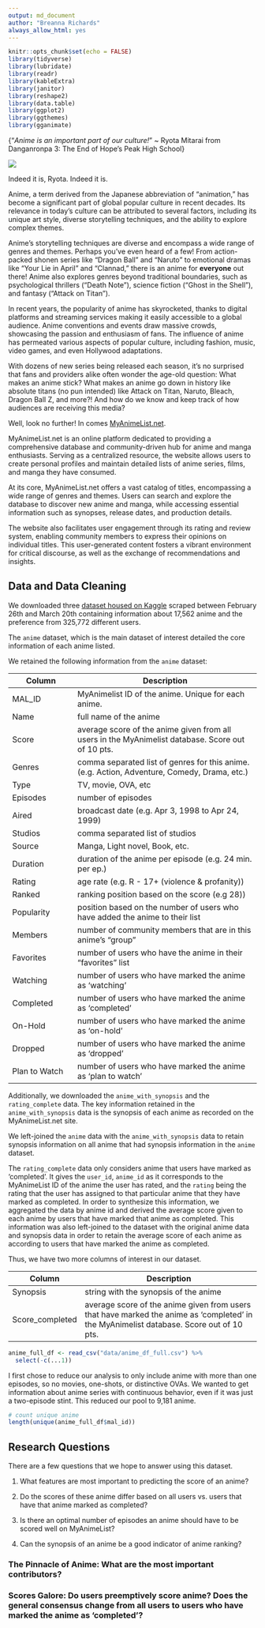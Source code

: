 ```yaml
---
output: md_document
author: "Breanna Richards"
always_allow_html: yes
---
```


```r
knitr::opts_chunk$set(echo = FALSE)
library(tidyverse)
library(lubridate)
library(readr)
library(kableExtra)
library(janitor)
library(reshape2)
library(data.table)
library(ggplot2)
library(ggthemes)
library(gganimate)

```

{\huge "*Anime is an important part of our culture!*" \~ Ryota Mitarai from Danganronpa 3: The End of Hope's Peak High School}

![](./img/spy-family.gif)

Indeed it is, Ryota. Indeed it is.

Anime, a term derived from the Japanese abbreviation of "animation," has become a significant part of global popular culture in recent decades. Its relevance in today's culture can be attributed to several factors, including its unique art style, diverse storytelling techniques, and the ability to explore complex themes.

Anime's storytelling techniques are diverse and encompass a wide range of genres and themes. Perhaps you've even heard of a few! From action-packed shonen series like "Dragon Ball" and "Naruto" to emotional dramas like "Your Lie in April" and "Clannad," there is an anime for **everyone** out there! Anime also explores genres beyond traditional boundaries, such as psychological thrillers ("Death Note"), science fiction ("Ghost in the Shell"), and fantasy ("Attack on Titan").

In recent years, the popularity of anime has skyrocketed, thanks to digital platforms and streaming services making it easily accessible to a global audience. Anime conventions and events draw massive crowds, showcasing the passion and enthusiasm of fans. The influence of anime has permeated various aspects of popular culture, including fashion, music, video games, and even Hollywood adaptations.

With dozens of new series being released each season, it's no surprised that fans and providers alike often wonder the age-old question: What makes an anime stick? What makes an anime go down in history like absolute titans (no pun intended) like Attack on Titan, Naruto, Bleach, Dragon Ball Z, and more?! And how do we know and keep track of how audiences are receiving this media?

Well, look no further! In comes [MyAnimeList.net](https://myanimelist.net/).

MyAnimeList.net is an online platform dedicated to providing a comprehensive database and community-driven hub for anime and manga enthusiasts. Serving as a centralized resource, the website allows users to create personal profiles and maintain detailed lists of anime series, films, and manga they have consumed.

At its core, MyAnimeList.net offers a vast catalog of titles, encompassing a wide range of genres and themes. Users can search and explore the database to discover new anime and manga, while accessing essential information such as synopses, release dates, and production details.

The website also facilitates user engagement through its rating and review system, enabling community members to express their opinions on individual titles. This user-generated content fosters a vibrant environment for critical discourse, as well as the exchange of recommendations and insights.



## Data and Data Cleaning

We downloaded three [dataset housed on Kaggle](https://www.kaggle.com/datasets/hernan4444/anime-recommendation-database-2020?select=anime.csv) scraped between February 26th and March 20th containing information about 17,562 anime and the preference from 325,772 different users.

The `anime` dataset, which is the main dataset of interest detailed the core information of each anime listed.

We retained the following information from the `anime` dataset:

+-----------------------------------+---------------------------------------------------------------------------------------------------+
| Column                            | Description                                                                                       |
+===================================+===================================================================================================+
| MAL_ID                            | MyAnimelist ID of the anime. Unique for each anime.                                               |
+-----------------------------------+---------------------------------------------------------------------------------------------------+
| Name                              | full name of the anime                                                                            |
+-----------------------------------+---------------------------------------------------------------------------------------------------+
| Score                             | average score of the anime given from all users in the MyAnimelist database. Score out of 10 pts. |
+-----------------------------------+---------------------------------------------------------------------------------------------------+
| Genres                            | comma separated list of genres for this anime. (e.g. Action, Adventure, Comedy, Drama, etc.)      |
+-----------------------------------+---------------------------------------------------------------------------------------------------+
| Type                              | TV, movie, OVA, etc                                                                               |
+-----------------------------------+---------------------------------------------------------------------------------------------------+
| Episodes                          | number of episodes                                                                                |
+-----------------------------------+---------------------------------------------------------------------------------------------------+
| Aired                             | broadcast date (e.g. Apr 3, 1998 to Apr 24, 1999)                                                 |
+-----------------------------------+---------------------------------------------------------------------------------------------------+
| Studios                           | comma separated list of studios                                                                   |
+-----------------------------------+---------------------------------------------------------------------------------------------------+
| Source                            | Manga, Light novel, Book, etc.                                                                    |
+-----------------------------------+---------------------------------------------------------------------------------------------------+
| Duration                          | duration of the anime per episode (e.g. 24 min. per ep.)                                          |
+-----------------------------------+---------------------------------------------------------------------------------------------------+
| Rating                            | age rate (e.g. R - 17+ (violence & profanity))                                                    |
+-----------------------------------+---------------------------------------------------------------------------------------------------+
| Ranked                            | ranking position based on the score (e.g 28))                                                     |
+-----------------------------------+---------------------------------------------------------------------------------------------------+
| Popularity                        | position based on the number of users who have added the anime to their list                      |
+-----------------------------------+---------------------------------------------------------------------------------------------------+
| Members                           | number of community members that are in this anime's "group"                                      |
+-----------------------------------+---------------------------------------------------------------------------------------------------+
| Favorites                         | number of users who have the anime in their "favorites" list                                      |
+-----------------------------------+---------------------------------------------------------------------------------------------------+
| Watching                          | number of users who have marked the anime as 'watching'                                           |
+-----------------------------------+---------------------------------------------------------------------------------------------------+
| Completed                         | number of users who have marked the anime as 'completed'                                          |
+-----------------------------------+---------------------------------------------------------------------------------------------------+
| On-Hold                           | number of users who have marked the anime as 'on-hold'                                            |
+-----------------------------------+---------------------------------------------------------------------------------------------------+
| Dropped                           | number of users who have marked the anime as 'dropped'                                            |
+-----------------------------------+---------------------------------------------------------------------------------------------------+
| Plan to Watch                     | number of users who have marked the anime as 'plan to watch'                                      |
+-----------------------------------+---------------------------------------------------------------------------------------------------+

Additionally, we downloaded the `anime_with_synopsis` and the `rating_complete` data. The key information retained in the `anime_with_synopsis` data is the synopsis of each anime as recorded on the MyAnimeList.net site.

We left-joined the `anime` data with the `anime_with_synopsis` data to retain synopsis information on all anime that had synopsis information in the `anime` dataset.

The `rating_complete` data only considers anime that users have marked as 'completed'. It gives the `user_id`, `anime_id` as it corresponds to the MyAnimeList ID of the anime the user has rated, and the `rating` being the rating that the user has assigned to that particular anime that they have marked as completed. In order to synthesize this information, we aggregated the data by anime id and derived the average score given to each anime by users that have marked that anime as completed. This information was also left-joined to the dataset with the original anime data and synopsis data in order to retain the average score of each anime as according to users that have marked the anime as completed.

Thus, we have two more columns of interest in our dataset.

| Column          | Description                                                                                                                             |
|-----------------|-----------------------------------------------------------------------------------------------------------------------------------------|
| Synopsis        | string with the synopsis of the anime                                                                                                   |
| Score_completed | average score of the anime given from users that have marked the anime as 'completed' in the MyAnimelist database. Score out of 10 pts. |

```r

anime_full_df <- read_csv("data/anime_df_full.csv") %>%
  select(-c(...1)) 

```

I first chose to reduce our analysis to only include anime with more than one episodes, so no movies, one-shots, or distinctive OVAs. We wanted to get information about anime series with continuous behavior, even if it was just a two-episode stint. This reduced our pool to 9,181 anime. 

```r
# count unique anime
length(unique(anime_full_df$mal_id))

```

## Research Questions

There are a few questions that we hope to answer using this dataset. 

1) What features are most important to predicting the score of an anime?

2) Do the scores of these anime differ based on all users vs. users that have that anime marked as completed?

3) Is there an optimal number of episodes an anime should have to be scored well on MyAnimeList?

4) Can the synopsis of an anime be a good indicator of anime ranking?



### The Pinnacle of Anime: What are the most important contributors? 




### Scores Galore: Do users preemptively score anime? Does the general consensus change from all users to users who have marked the anime as 'completed'?

